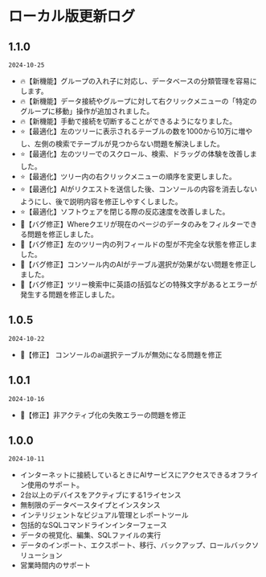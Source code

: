 # ローカル版更新ログ

## 1.1.0
`2024-10-25`
- 🔥【新機能】グループの入れ子に対応し、データベースの分類管理を容易にします。
- 🔥【新機能】データ接続やグループに対して右クリックメニューの「特定のグループに移動」操作が追加されました。
- 🔥【新機能】手動で接続を切断することができるようになりました。
- ⭐【最適化】左のツリーに表示されるテーブルの数を1000から10万に増やし、左側の検索でテーブルが見つからない問題を解決しました。
- ⭐【最適化】左のツリーでのスクロール、検索、ドラッグの体験を改善しました。
- ⭐【最適化】ツリー内の右クリックメニューの順序を変更しました。
- ⭐【最適化】AIがリクエストを送信した後、コンソールの内容を消去しないようにし、後で説明内容を修正しやすくしました。
- ⭐【最適化】ソフトウェアを閉じる際の反応速度を改善しました。
- 🐞【バグ修正】Whereクエリが現在のページのデータのみをフィルターできる問題を修正しました。
- 🐞【バグ修正】左のツリー内の列フィールドの型が不完全な状態を修正しました。
- 🐞【バグ修正】コンソール内のAIがテーブル選択が効果がない問題を修正しました。
- 🐞【バグ修正】ツリー検索中に英語の括弧などの特殊文字があるとエラーが発生する問題を修正しました。

## 1.0.5
`2024-10-22`
- 🐞【修正】 コンソールのai選択テーブルが無効になる問題を修正


## 1.0.1
`2024-10-16`
- 🐞【修正】非アクティブ化の失敗エラーの問題を修正


## 1.0.0

`2024-10-11`
- インターネットに接続しているときにAIサービスにアクセスできるオフライン使用のサポート。
- 2台以上のデバイスをアクティブにする1ライセンス
- 無制限のデータベースタイプとインスタンス
- インテリジェントなビジュアル管理とレポートツール
- 包括的なSQLコマンドラインインターフェース
- データの視覚化、編集、SQLファイルの実行
- データのインポート、エクスポート、移行、バックアップ、ロールバックソリューション
- 営業時間内のサポート
